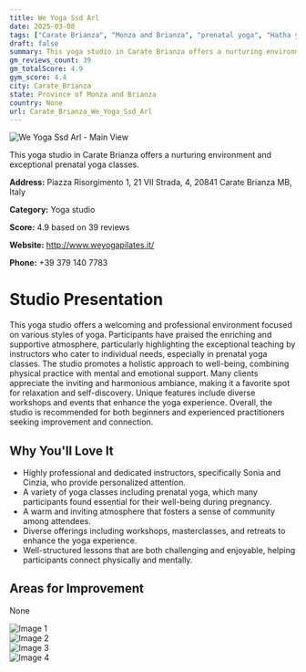 ```yaml
---
title: We Yoga Ssd Arl
date: 2025-03-08
tags: ["Carate Brianza", "Monza and Brianza", "prenatal yoga", "Hatha yoga", "Yin yoga", "welcoming atmosphere", "professional staff", "Carate Brianza"]  
draft: false
summary: This yoga studio in Carate Brianza offers a nurturing environment and exceptional prenatal yoga classes.
gm_reviews_count: 39
gm_totalScore: 4.9
gym_score: 4.4
city: Carate_Brianza
state: Province of Monza and Brianza
country: None
url: Carate_Brianza_We_Yoga_Ssd_Arl
---
```


<div className="aspect-[16/9] relative my-8">
  <img 
    src="https://lh5.googleusercontent.com/p/AF1QipPb6e7glcwxbYQosSlWwimSBgmzYOW0gTMeJ5fc=w1920-h1080-k-no"
    alt="We Yoga Ssd Arl - Main View"
    className="object-cover absolute inset-0 w-full h-full rounded-lg"
  />
</div>

This yoga studio in Carate Brianza offers a nurturing environment and exceptional prenatal yoga classes.

**Address:** Piazza Risorgimento 1, 21 VII Strada, 4, 20841 Carate Brianza MB, Italy

**Category:** Yoga studio

**Score:** 4.9 based on 39 reviews

**Website:** http://www.weyogapilates.it/

**Phone:** +39 379 140 7783

# Studio Presentation

This yoga studio offers a welcoming and professional environment focused on various styles of yoga. Participants have praised the enriching and supportive atmosphere, particularly highlighting the exceptional teaching by instructors who cater to individual needs, especially in prenatal yoga classes. The studio promotes a holistic approach to well-being, combining physical practice with mental and emotional support. Many clients appreciate the inviting and harmonious ambiance, making it a favorite spot for relaxation and self-discovery. Unique features include diverse workshops and events that enhance the yoga experience. Overall, the studio is recommended for both beginners and experienced practitioners seeking improvement and connection.

## Why You'll Love It

- Highly professional and dedicated instructors, specifically Sonia and Cinzia, who provide personalized attention.
- A variety of yoga classes including prenatal yoga, which many participants found essential for their well-being during pregnancy.
- A warm and inviting atmosphere that fosters a sense of community among attendees.
- Diverse offerings including workshops, masterclasses, and retreats to enhance the yoga experience.
- Well-structured lessons that are both challenging and enjoyable, helping participants connect physically and mentally.

## Areas for Improvement

None

<div className="grid grid-cols-1 xl:grid-cols-2 gap-4 my-8">
<div className="aspect-[4/3] relative"><img src="https://lh3.googleusercontent.com/p/AF1QipMe5B2RwmAi0aBkgSZn1RZOmKlG5aVKUYHV50c8=w1920-h1080-k-no" alt="Image 1" className="object-cover absolute inset-0 w-full h-full rounded-lg" /></div>
<div className="aspect-[4/3] relative"><img src="https://lh5.googleusercontent.com/p/AF1QipMIhkNklE-IyEXAz2Ksj_ecsYJkBWk13eOWaIXx=w1920-h1080-k-no" alt="Image 2" className="object-cover absolute inset-0 w-full h-full rounded-lg" /></div>
<div className="aspect-[4/3] relative"><img src="https://lh5.googleusercontent.com/p/AF1QipPQFevkhvPNY-rAM241edXCvbFnUYHO7MnENhhW=w1920-h1080-k-no" alt="Image 3" className="object-cover absolute inset-0 w-full h-full rounded-lg" /></div>
<div className="aspect-[4/3] relative"><img src="https://lh5.googleusercontent.com/p/AF1QipO-RIikUQY7BdfTUkDZd4gn_Le7wvi4AKkQve9z=w1920-h1080-k-no" alt="Image 4" className="object-cover absolute inset-0 w-full h-full rounded-lg" /></div>
</div>